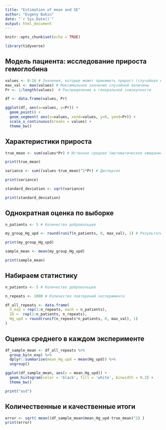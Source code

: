 ```yaml
---
title: "Estimation of mean and SE"
author: "Evgeny Bakin"
date: "`r Sys.Date()`"
output: html_document
---
```


```r
knitr::opts_chunk$set(echo = TRUE)

library(tidyverse)

```

## Модель пациента: исследование прироста гемоглобина

```r

values <- 0:16 # Значения, которые может принимать прирост (случайная величина)
max_val <- max(values) # Максимальное значение случайной величины
Pr <- 1/length(values)  # Распределение в генеральной совокупности

df <- data.frame(values, Pr)

ggplot(df, aes(x=values, y=Pr)) +
  geom_point() + 
  geom_segment( aes(x=values, xend=values, y=0, yend=Pr)) +
  scale_x_continuous(breaks = values) +
  theme_bw()

```

## Характеристики прироста

```r

true_mean <- sum(values*Pr) # Истинное среднее (математическое ожидание)

print(true_mean)

variance <- sum((values-true_mean)^2*Pr) # Дисперсия

print(variance)

standard_deviation <- sqrt(variance)

print(standard_deviation)

```

## Однократная оценка по выборке

```r

n_patients <- 5 # Количество добровольцев 

my_group_Hg_upd <- round(runif(n_patients, 0, max_val), 1) # Результаты добровольцев

print(my_group_Hg_upd)

sample_mean <- mean(my_group_Hg_upd)

print(sample_mean)

```

## Набираем статистику

```r

n_patients <- 5 # Количество добровольцев 

n_repeats <- 1000 # Количество повторений эксперимента

df_all_repeats <- data.frame(
  n_exp = rep(1:n_repeats, each = n_patients),
  ID =  rep(1:n_patients, n_repeats),
  Hg_upd = round(runif(n_repeats*n_patients, 0, max_val), 1)
)

```

## Оценка среднего в каждом эксперименте

```r

df_sample_mean <- df_all_repeats %>% 
  group_by(n_exp) %>% 
  dplyr::summarise(mean_Hg_upd = mean(Hg_upd)) %>% 
  ungroup()

ggplot(df_sample_mean, aes(x = mean_Hg_upd)) +
  geom_histogram(color = 'black', fill = 'white', binwidth = 0.2) +
  theme_bw()

print("asd")
```

## Количественные и качественные итоги

```r

error <- sqrt( mean((df_sample_mean$mean_Hg_upd-true_mean)^2) )
print(error)

```
